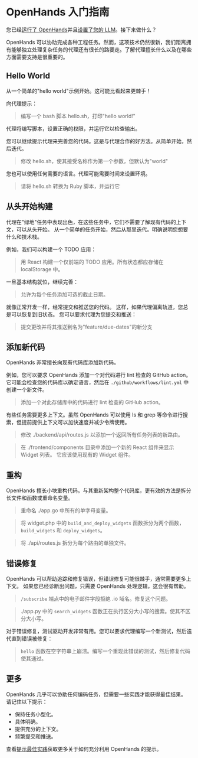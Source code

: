 # OpenHands 入门指南

您已经[运行了 OpenHands](./installation)并且[设置了您的 LLM](./installation#setup)。接下来做什么？

OpenHands 可以协助完成各种工程任务。然而，这项技术仍然很新，我们距离拥有能够独立处理复杂任务的代理还有很长的路要走。了解代理擅长什么以及在哪些方面需要支持是很重要的。

## Hello World

从一个简单的"hello world"示例开始。这可能比看起来更棘手！

向代理提示：
> 编写一个 bash 脚本 hello.sh，打印"hello world!"

代理将编写脚本，设置正确的权限，并运行它以检查输出。

您可以继续提示代理来完善您的代码。这是与代理合作的好方法。从简单开始，然后迭代。

> 修改 hello.sh，使其接受名称作为第一个参数，但默认为"world"

您也可以使用任何需要的语言。代理可能需要时间来设置环境。

> 请将 hello.sh 转换为 Ruby 脚本，并运行它

## 从头开始构建

代理在"绿地"任务中表现出色，在这些任务中，它们不需要了解现有代码的上下文，可以从头开始。
从一个简单的任务开始，然后从那里迭代。明确说明您想要什么和技术栈。

例如，我们可以构建一个 TODO 应用：

> 用 React 构建一个仅前端的 TODO 应用。所有状态都应存储在 localStorage 中。

一旦基本结构就位，继续完善：

> 允许为每个任务添加可选的截止日期。

就像正常开发一样，经常提交和推送您的代码。
这样，如果代理偏离轨道，您总是可以恢复到旧状态。
您可以要求代理为您提交和推送：

> 提交更改并将其推送到名为"feature/due-dates"的新分支

## 添加新代码

OpenHands 非常擅长向现有代码库添加新代码。

例如，您可以要求 OpenHands 添加一个对代码进行 lint 检查的 GitHub action。它可能会检查您的代码库以确定语言，然后在 `./github/workflows/lint.yml` 中创建一个新文件。

> 添加一个对此存储库中的代码进行 lint 检查的 GitHub action。

有些任务需要更多上下文。虽然 OpenHands 可以使用 ls 和 grep 等命令进行搜索，但提前提供上下文可以加快速度并减少令牌使用。

> 修改 ./backend/api/routes.js 以添加一个返回所有任务列表的新路由。

> 在 ./frontend/components 目录中添加一个新的 React 组件来显示 Widget 列表。
> 它应该使用现有的 Widget 组件。

## 重构

OpenHands 擅长小块重构代码。与其重新架构整个代码库，更有效的方法是拆分长文件和函数或重命名变量。

> 重命名 ./app.go 中所有的单字母变量。

> 将 widget.php 中的 `build_and_deploy_widgets` 函数拆分为两个函数，`build_widgets` 和 `deploy_widgets`。

> 将 ./api/routes.js 拆分为每个路由的单独文件。

## 错误修复

OpenHands 可以帮助追踪和修复错误，但错误修复可能很棘手，通常需要更多上下文。
如果您已经诊断出问题，只需要 OpenHands 处理逻辑，这会很有帮助。

> `/subscribe` 端点中的电子邮件字段拒绝 .io 域名。修复这个问题。

> ./app.py 中的 `search_widgets` 函数正在执行区分大小写的搜索。使其不区分大小写。

对于错误修复，测试驱动开发非常有用。您可以要求代理编写一个新测试，然后迭代直到错误被修复：

> `hello` 函数在空字符串上崩溃。编写一个重现此错误的测试，然后修复代码使其通过。

## 更多

OpenHands 几乎可以协助任何编码任务，但需要一些实践才能获得最佳结果。
请记住以下提示：
* 保持任务小型化。
* 具体明确。
* 提供充分的上下文。
* 频繁提交和推送。

查看[提示最佳实践](./prompting/prompting-best-practices)获取更多关于如何充分利用 OpenHands 的提示。